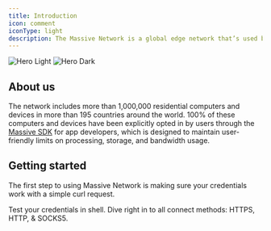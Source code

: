 ```yaml
---
title: Introduction
icon: comment
iconType: light
description: The Massive Network is a global edge network that’s used by partners to monitor internet performance, gather business intelligence, and detect fraud and malware.
---
```


<img
  className="block dark:hidden"
  src="/images/hero-light.svg"
  alt="Hero Light"
/>
<img
  className="hidden dark:block"
  src="/images/hero-dark.svg"
  alt="Hero Dark"
/>

## About us

The network includes more than 1,000,000 residential computers and devices in more than 195 countries around the world. 100% of these computers and devices have been explicitly opted in by users through the [Massive SDK](https://www.joinmassive.com/getpaid) for app developers, which is designed to maintain user-friendly limits on processing, storage, and bandwidth usage.

## Getting started

The first step to using Massive Network is making sure your credentials work with a simple curl request.

<CardGroup cols={2}>
  <Card
    title="Test Credentials"
    icon="key"
    href="/network/start"
  >
    Test your credentials in shell.
  </Card>
  <Card
    title="Authentication"
    icon="code"
    href="/network/authentication"
  >
    Dive right in to all connect methods: HTTPS, HTTP, & SOCKS5.
  </Card>
</CardGroup>
